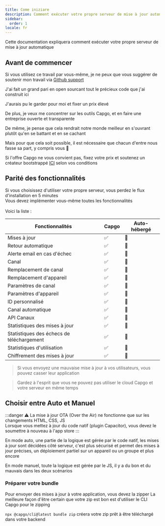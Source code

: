 ```yaml
---
title: Come iniziare
description: Comment exécuter votre propre serveur de mise à jour automatique
sidebar:
  order: 1
locale: fr
---
```



Cette documentation expliquera comment exécuter votre propre serveur de mise à jour automatique

## Avant de commencer

Si vous utilisez ce travail par vous-même, je ne peux que vous suggérer de soutenir mon travail via [Github support](https://githubcom/sponsors/riderx/)

J'ai fait un grand pari en open sourcant tout le précieux code que j'ai construit ici

J'aurais pu le garder pour moi et fixer un prix élevé

De plus, je veux me concentrer sur les outils Capgo, et en faire une entreprise ouverte et transparente

De même, je pense que cela rendrait notre monde meilleur en s'ouvrant plutôt qu'en se battant et en se cachant

Mais pour que cela soit possible, il est nécessaire que chacun d'entre nous fasse sa part, y compris vous 🥹

Si l'offre Capgo ne vous convient pas, fixez votre prix et soutenez un créateur bootstrappé [ICI](https://githubcom/sponsors/riderx/) selon vos conditions

## Parité des fonctionnalités

Si vous choisissez d'utiliser votre propre serveur, vous perdez le flux d'installation en 5 minutes\
Vous devez implémenter vous-même toutes les fonctionnalités\
\
Voici la liste :

| Fonctionnalités          | Capgo | Auto-hébergé |
| ------------------------ | ----- | ------------ |
| Mises à jour            | ✅     | 🚧           |
| Retour automatique      | ✅     | 🚧           |
| Alerte email en cas d'échec | ✅     | 🚧           |
| Canal                    | ✅     | 🚧           |
| Remplacement de canal    | ✅     | 🚧           |
| Remplacement d'appareil  | ✅     | 🚧           |
| Paramètres de canal     | ✅     | 🚧           |
| Paramètres d'appareil   | ✅     | 🚧           |
| ID personnalisé         | ✅     | 🚧           |
| Canal automatique       | ✅     | 🚧           |
| API Canaux              | ✅     | 🚧           |
| Statistiques des mises à jour | ✅     | 🚧           |
| Statistiques des échecs de téléchargement | ✅     | 🚧           |
| Statistiques d'utilisation | ✅     | 🚧           |
| Chiffrement des mises à jour | ✅     | 🚧           |

> Si vous envoyez une mauvaise mise à jour à vos utilisateurs, vous pouvez casser leur application

> Gardez à l'esprit que vous ne pouvez pas utiliser le cloud Capgo et votre serveur en même temps

## Choisir entre Auto et Manuel

:::danger
⚠️ La mise à jour OTA (Over the Air) ne fonctionne que sur les changements HTML, CSS, JS\
Lorsque vous mettez à jour du code natif (plugin Capacitor), vous devez le soumettre à nouveau à l'app store
:::

En mode auto, une partie de la logique est gérée par le code natif, les mises à jour sont décidées côté serveur, c'est plus sécurisé et permet des mises à jour précises, un déploiement partiel sur un appareil ou un groupe et plus encore

En mode manuel, toute la logique est gérée par le JS, il y a du bon et du mauvais dans les deux scénarios

### Préparer votre bundle

Pour envoyer des mises à jour à votre application, vous devez la zipper
La meilleure façon d'être certain que votre zip est bon est d'utiliser le CLI Capgo pour le zipping

`npx @capgo/cli@latest bundle zip` créera votre zip prêt à être téléchargé dans votre backend

<LinkCard
	title="Mise à jour automatique"
	href="/docs/self-hosted/auto-update/"
/>

<LinkCard
	title="Manuel"
	href="/docs/self-hosted/manual/"
/>